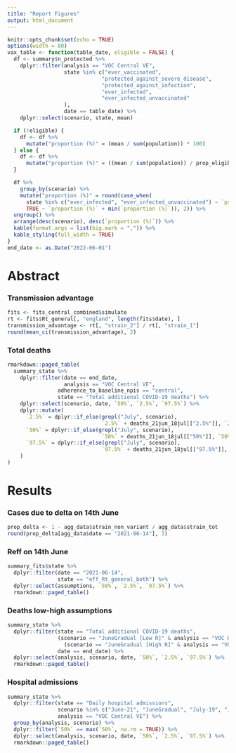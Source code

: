 ```yaml
---
title: "Report Figures"
output: html_document
---
```


```r
knitr::opts_chunk$set(echo = TRUE)
options(width = 80)
vax_table <- function(table_date, eligible = FALSE) {
  df <- summary$n_protected %>%
    dplyr::filter(analysis == "VOC Central VE",
                  state %in% c("ever_vaccinated",
                              "protected_against_severe_disease",
                              "protected_against_infection",
                              "ever_infected",
                              "ever_infected_unvaccinated"
                  ),
                  date == table_date) %>%
    dplyr::select(scenario, state, mean)

  if (!eligible) {
    df <- df %>%
      mutate("proportion (%)" = (mean / sum(population)) * 100)
  } else {
    df <- df %>%
      mutate("proportion (%)" = ((mean / sum(population)) / prop_eligible) * 100)
  }

  df %>%
    group_by(scenario) %>%
    mutate("proportion (%)" = round(case_when(
      state %in% c("ever_infected", "ever_infected_unvaccinated") ~ `proportion (%)`,
      TRUE ~ `proportion (%)` + min(`proportion (%)`)), 2)) %>%
  ungroup() %>%
  arrange(desc(scenario), desc(`proportion (%)`)) %>%
  kable(format.args = list(big.mark = ",")) %>%
  kable_styling(full_width = TRUE)
}
end_date <- as.Date("2022-06-01")
```

# Abstract

### Transmission advantage

```r
fits <- fits_central_combined$simulate
rt <- fits$Rt_general[, "england", length(fits$date), ]
transmission_advantage <- rt[, "strain_2"] / rt[, "strain_1"]
round(mean_ci(transmission_advantage), 2)
```

### Total deaths

```r
rmarkdown::paged_table(
  summary_state %>%
    dplyr::filter(date == end_date,
                  analysis == "VOC Central VE",
                adherence_to_baseline_npis == "central",
                state == "Total additional COVID-19 deaths") %>%
    dplyr::select(scenario, date, `50%`, `2.5%`, `97.5%`) %>%
    dplyr::mutate(
      `2.5%` = dplyr::if_else(grepl("July", scenario),
                              `2.5%` + deaths_21jun_18jul[["2.5%"]], `2.5%`),
      `50%` = dplyr::if_else(grepl("July", scenario),
                              `50%` + deaths_21jun_18jul[["50%"]], `50%`),
      `97.5%` = dplyr::if_else(grepl("July", scenario),
                              `97.5%` + deaths_21jun_18jul[["97.5%"]], `97.5%`)
    )
)
```

# Results

### Cases due to delta on 14th June

```r

prop_delta <- 1 - agg_data$strain_non_variant / agg_data$strain_tot
round(prop_delta[agg_data$date == "2021-06-14"], 3)

```

### Reff on 14th June

```r
summary_fits$state %>%
  dplyr::filter(date == "2021-06-14",
                state == "eff_Rt_general_both") %>%
  dplyr::select(assumptions, `50%`, `2.5%`, `97.5%`) %>%
  rmarkdown::paged_table()
```

### Deaths low-high assumptions

```r

summary_state %>%
  dplyr::filter(state == "Total additional COVID-19 deaths",
                (scenario == "JuneGradual [Low R]" & analysis == "VOC High VE") |
                  (scenario == "JuneGradual [High R]" & analysis == "VOC Low VE"),
                date == end_date) %>%
  dplyr::select(analysis, scenario, date, `50%`, `2.5%`, `97.5%`) %>%
  rmarkdown::paged_table()
```

### Hospital admissions

```r
summary_state %>%
  dplyr::filter(state == "Daily hospital admissions",
                scenario %in% c("June-21", "JuneGradual", "July-19", "JulyGradual"),
                analysis == "VOC Central VE") %>%
  group_by(analysis, scenario) %>%
  dplyr::filter(`50%` == max(`50%`, na.rm = TRUE)) %>%
  dplyr::select(analysis, scenario, date, `50%`, `2.5%`, `97.5%`) %>%
  rmarkdown::paged_table()
```
